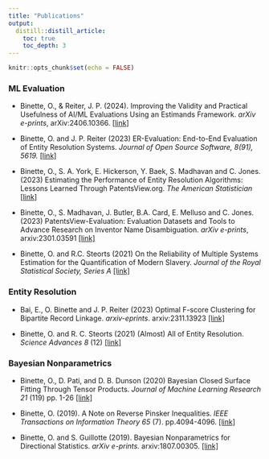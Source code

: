 ```yaml
---
title: "Publications"
output:
  distill::distill_article:
    toc: true
    toc_depth: 3
---
```


```r
knitr::opts_chunk$set(echo = FALSE)
```

### ML Evaluation

- Binette, O., & Reiter, J. P. (2024). Improving the Validity and Practical Usefulness of AI/ML Evaluations Using an Estimands Framework. *arXiv e-prints*, arXiv:2406.10366. [[link](https://arxiv.org/pdf/2406.10366)]

- Binette, O. and J. P. Reiter (2023) ER-Evaluation: End-to-End Evaluation of Entity Resolution Systems. *Journal of Open Source Software, 8(91), 5619.* [[link]](https://joss.theoj.org/papers/10.21105/joss.05619.pdf)

- Binette, O., S. A. York, E. Hickerson, Y. Baek, S. Madhavan and C. Jones. (2023) Estimating the Performance of Entity Resolution Algorithms: Lessons Learned Through PatentsView.org. *The American Statistician* [[link](https://arxiv.org/pdf/2210.01230.pdf)]

- Binette, O., S. Madhavan, J. Butler, B.A. Card, E. Melluso and C. Jones. (2023) PatentsView-Evaluation: Evaluation Datasets and Tools to Advance Research on Inventor Name Disambiguation. *arXiv e-prints*, arxiv:2301.03591 [[link]](https://arxiv.org/abs/2301.03591)

- Binette, O. and R.C. Steorts (2021) On the Reliability of Multiple Systems Estimation for the Quantification of Modern Slavery. *Journal of the Royal Statistical Society, Series A* [[link]](https://arxiv.org/abs/2112.01594)

### Entity Resolution

- Bai, E., O. Binette and J. P. Reiter (2023) Optimal F-score Clustering for Bipartite Record Linkage. *arxiv-eprints*. arxiv:2311.13923 [[link]](https://arxiv.org/pdf/2311.13923.pdf)

- Binette, O. and R. C. Steorts (2021) (Almost) All of Entity Resolution. *Science Advances 8* (12) [[link]](https://www.science.org/doi/full/10.1126/sciadv.abi8021)


### Bayesian Nonparametrics

- Binette, O., D. Pati, and D. B. Dunson (2020) Bayesian Closed Surface Fitting Through Tensor Products. *Journal of Machine Learning Research 21* (119) pp. 1-26 [[link]](https://jmlr.org/papers/volume21/13-233/13-233.pdf)

- Binette, O. (2019). A Note on Reverse Pinsker Inequalities. *IEEE Transactions on Information Theory 65* (7). pp.4094-4096. [[link]](https://arxiv.org/pdf/1805.05135.pdf)

- Binette, O. and S. Guillotte (2019). Bayesian Nonparametrics for Directional Statistics. *arXiv e-prints.* arxiv:1807.00305. [[link]](https://arxiv.org/pdf/1807.00305.pdf)

<!--### Side projects (posters)

- Binette, O. (2018). Topology and Machine Learning. *Notes from the Margin 13*. pp. 5-6.	[[link](https://issuu.com/cms-studc/docs/margin-spring2018)]

- Binette, O. and Luo, L. An Analysis of Gibbs Posterior Concentration in Terms of the Separation $\alpha$-Entropy. *Objective Bayes Conference* (poster presentation). Warwick (United Kingdom). June 28, 2019. [[pdf](media/poster.pdf)]

- Binette, O. and Coache, A. The Significance of the Adjusted R Squared. *(Bio)Statistics Research Day* (poster presentation). Montréal (Canada). September 21, 2018. [[pdf](media/poster adjusted R2.pdf)]

- Binette, O. Classification and Topology, or Consequences of Sobolev Consistency. *Canadian Statistics Student Conference* (poster presentation). Montréal (Canada). June 2, 2018. (Best poster award) [[pdf](media/poster topology and machine learning.pdf)]

-->

<!--<div id="arxivfeed"></div>-->

